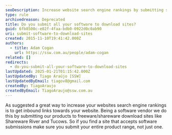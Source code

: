 ```yaml
---
seoDescription: Increase website search engine rankings by submitting software products to reputable download sites and leveraging inbound links.
type: rule
archivedreason: Deprecated
title: Do you submit all your software to download sites?
guid: 6fb8500c-e02f-4faa-bdb0-0922d0c0ab90
uri: submit-software-to-download-sites
created: 2015-11-10T19:41:42.000Z
authors:
  - title: Adam Cogan
    url: https://ssw.com.au/people/adam-cogan
related: []
redirects:
  - do-you-submit-all-your-software-to-download-sites
lastUpdated: 2025-01-21T01:15:42.000Z
lastUpdatedBy: Tiago Araújo [SSW]
lastUpdatedByEmail: tiagov8@gmail.com
createdBy: TiagoAraujo
createdByEmail: TiagoAraujo@ssw.com.au
---
```


As suggested a great way to increase your websites search engine rankings is to get inbound links towards your website. Being a software vendor we do this by submitting our products to freeware/shareware download sites like Shareware River and Tucows. So if you find a site that accepts software submissions make sure you submit your entire product range, not just one.
